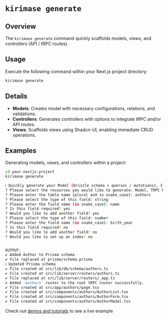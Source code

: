 
# `kirimase generate`

## Overview

The `kirimase generate` command quickly scaffolds models, views, and controllers (API / tRPC routes). 

## Usage

Execute the following command within your Next.js project directory:

```bash
kirimase generate
```

## Details

- **Models**: Creates model with necessary configurations, relations, and validations.
- **Controllers**: Generates controllers with options to integrate tRPC and/or API routes.
- **Views**: Scaffolds views using Shadcn-UI, enabling immediate CRUD operations.

## Examples

Generating models, views, and controllers within a project:

```bash
cd your-nextjs-project
kirimase generate

ℹ Quickly generate your Model (Drizzle schema + queries / mutations), Controllers (API Routes and TRPC Routes), and Views                                                                                                   19:11:01
? Please select the resources you would like to generate: Model, TRPC Route, Views + Components (with Shadcn UI, requires TRPC route)
? Please enter the table name (plural and in snake_case): authors
? Please select the type of this field: string
? Please enter the field name (in snake_case): name
? Is this field required? yes
? Would you like to add another field? yes
? Please select the type of this field: number
? Please enter the field name (in snake_case): birth_year
? Is this field required? no
? Would you like to add another field? no
? Would you like to set up an index? no


OUTPUT:
✔ Added Author to Prisma schema                                                                                                                                                                                               19:13:12
✔ File replaced at prisma/schema.prisma                                                                                                                                                                                     19:13:12
ℹ Updated Prisma schema                                                                                                                                                                                                     19:13:12
✔ File created at src/lib/db/schema/authors.ts                                                                                                                                                                                19:13:12
✔ File created at src/lib/server/routers/authors.ts                                                                                                                                                                           19:13:12
✔ File replaced at src/lib/server/routers/_app.ts                                                                                                                                                                           19:13:12
✔ Added 'authors' router to the root tRPC router successfully.                                                                                                                                                                19:13:12
✔ File created at src/app/authors/page.tsx                                                                                                                                                                                    19:13:12
✔ File created at src/components/authors/AuthorList.tsx                                                                                                                                                                         19:13:12
✔ File created at src/components/authors/AuthorForm.tsx                                                                                                                                                                         19:13:12
✔ File created at src/components/authors/AuthorModal.tsx                                                                                                                                                                        19:13:12

```

Check out [demos and tutorials](../tutorials.md) to see a live example
